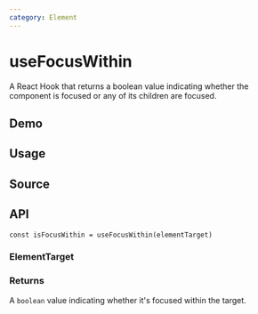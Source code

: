 ```yaml
---
category: Element
---
```


# useFocusWithin


<HooksType category={frontmatter.category} />

A React Hook that returns a boolean value indicating whether the component is focused or any of its children are focused.

## Demo


<App />

## Usage



## Source


<Source />

## API

```tsx
const isFocusWithin = useFocusWithin(elementTarget)
```

### ElementTarget


<Tip type="target" />

### Returns

A `boolean` value indicating whether it's focused within the target.
